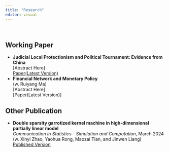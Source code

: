```yaml
---
title: "Research"
editor: visual
---
```


<!--
::: {.callout-note}
## Links

>- **Google Scholar**: <https://scholar.google.com/citations?user=tlkDP2AAAAAJ>
>- **ORCID**: <https://orcid.org/0000-0002-2011-7535>
>- **ResearchGate:** <https://www.researchgate.net/profile/Yujun-Lian>
:::
-->
&emsp;



## Working Paper

<!--
Example:-   **连玉君**, 李鑫. 完全刑责年龄法律对未成年人犯罪行为的威慑作用研究. **统计研究**, 2025, 已接受. [工作论文版](https://file-lianxh.oss-cn-shenzhen.aliyuncs.com/Refs/LianPub/%E8%BF%9E%E7%8E%89%E5%90%9B-%E6%9D%8E%E9%91%AB-2024-%E7%BB%9F%E8%AE%A1%E7%A0%94%E7%A9%B6-RDD-%E6%9C%AA%E6%88%90%E5%B9%B4%E4%BA%BA.pdf)
-->

- **Judicial Local Protectionism and Political Tournament: Evidence from China**  
  [Abstract Here]  
  [Paper(Latest Version)](https://github.com/BigPotato1st)  
- **Financial Network and Monetary Policy**  
  (w. Ruiyang Ma)       
  [Abstract Here]  
  [Paper(Latest Version)]

## Other Publication
- **Double sparsity garrotized kernel machine in high-dimensional partially linear model**  
  *Communication in Statistics - Simulation and Computation*, March 2024  
  (w. Xinyi Zhao, Yaohua Rong, Maozai Tian, and Jinwen Liang)  
  [Published Version](https://www.tandfonline.com/doi/full/10.1080/03610918.2024.2329244)
